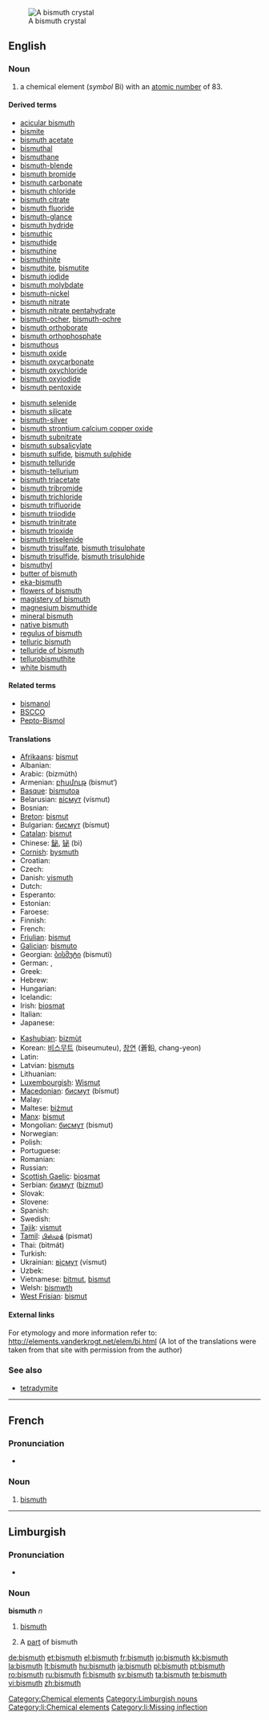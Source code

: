 [[Image:Bismuth_crystal_macro.jpg|thumb|right|A bismuth crystal]]
==English==
{{elements|Bi|lead|Pb|polonium|Po}}

===Noun===
{{en-noun|-}}
{{wikipedia}}

# a chemical element (''symbol'' Bi) with an [[atomic number]] of 83.

====Derived terms====
{{top2}}
* [[acicular bismuth]]
* [[bismite]]
* [[bismuth acetate]]
* [[bismuthal]]
* [[bismuthane]]
* [[bismuth-blende]]
* [[bismuth bromide]]
* [[bismuth carbonate]]
* [[bismuth chloride]]
* [[bismuth citrate]]
* [[bismuth fluoride]]
* [[bismuth-glance]]
* [[bismuth hydride]]
* [[bismuthic]]
* [[bismuthide]]
* [[bismuthine]]
* [[bismuthinite]]
* [[bismuthite]], [[bismutite]]
* [[bismuth iodide]]
* [[bismuth molybdate]]
* [[bismuth-nickel]]
* [[bismuth nitrate]]
* [[bismuth nitrate pentahydrate]]
* [[bismuth-ocher]], [[bismuth-ochre]]
* [[bismuth orthoborate]]
* [[bismuth orthophosphate]]
* [[bismuthous]]
* [[bismuth oxide]]
* [[bismuth oxycarbonate]]
* [[bismuth oxychloride]]
* [[bismuth oxyiodide]]
* [[bismuth pentoxide]]
{{mid2}}
* [[bismuth selenide]]
* [[bismuth silicate]]
* [[bismuth-silver]]
* [[bismuth strontium calcium copper oxide]]
* [[bismuth subnitrate]]
* [[bismuth subsalicylate]]
* [[bismuth sulfide]], [[bismuth sulphide]]
* [[bismuth telluride]]
* [[bismuth-tellurium]]
* [[bismuth triacetate]]
* [[bismuth tribromide]]
* [[bismuth trichloride]]
* [[bismuth trifluoride]]
* [[bismuth triiodide]]
* [[bismuth trinitrate]]
* [[bismuth trioxide]]
* [[bismuth triselenide]]
* [[bismuth trisulfate]], [[bismuth trisulphate]]
* [[bismuth trisulfide]], [[bismuth trisulphide]]
* [[bismuthyl]]
* [[butter of bismuth]]
* [[eka-bismuth]]
* [[flowers of bismuth]]
* [[magistery of bismuth]]
* [[magnesium bismuthide]]
* [[mineral bismuth]]
* [[native bismuth]]
* [[regulus of bismuth]]
* [[telluric bismuth]]
* [[telluride of bismuth]]
* [[tellurobismuthite]]
* [[white bismuth]]
{{bottom}}

====Related terms====
* [[bismanol]]
* [[BSCCO]]
* [[w:Pepto-Bismol|Pepto-Bismol]]

====Translations====
{{trans-top|chemical element}}
* [[Afrikaans]]: [[bismut]]
* Albanian: {{t-|sq|bizmut|xs=Albanian}}
* Arabic: {{Arab|[[بزموث]]}} (bizmúth) {{m}}
* Armenian: [[բիսմութ]] (bismut‘)
* [[Basque]]: [[bismutoa]]
* Belarusian: [[вiсмут]] (vísmut) {{m}}
* Bosnian: {{t-|bs|bizmut}}
* [[Breton]]: [[bismut]]
* Bulgarian: [[бисмут]] (bísmut) {{m}}
* [[Catalan]]: [[bismut]]
* Chinese: [[鉍]], [[铋]] (bì)
* [[Cornish]]: [[bysmuth]]
* Croatian: {{t+|hr|bizmut}}
* Czech: {{t+|cs|bismut}}
* Danish: [[vismuth]]
* Dutch: {{t+|nl|bismut|n}}
* Esperanto: {{t-|eo|bismuto|xs=Esperanto}}
* Estonian: {{t-|et|vismut}}
* Faroese: {{t-|fo|vismut|xs=Faroese}}
* Finnish: {{t+|fi|vismutti}}
* French: {{t+|fr|bismuth|m}}
* [[Friulian]]: [[bismut]]
* [[Galician]]: [[bismuto]]
* Georgian: [[ბისმუტი]] (bismuti)
* German: {{t+|de|Wismut|n}}, {{t+|de|Bismut|n}}
* Greek: {{t+|el|βισμούθιο|n|tr=vismoúthio}}
* Hebrew: {{t+|he|ביסמות|tr=bísmut}}
* Hungarian: {{t+|hu|bizmut}}
* Icelandic: {{t+|is|bismút}}
* Irish: [[biosmat]]
* Italian: {{t+|it|bismuto|m}}
* Japanese: {{t+|ja|ビスマス|tr=bisumusu}}
{{trans-mid}}
* [[Kashubian]]: [[bizmùt]]
* Korean: [[비스무트]] (biseumuteu), [[창연]] (蒼鉛, chang-yeon)
* Latin: {{t+|la|bisemutum}}
* Latvian: [[bismuts]]
* Lithuanian: {{t+|lt|bismutas|xs=Lithuanian}}
* [[Luxembourgish]]: [[Wismut]]
* [[Macedonian]]: [[бисмут]] (bísmut) {{m}}
* Malay: {{t-|ms|bismut|xs=Malay}}
* Maltese: [[biżmut]]
* [[Manx]]: [[bismut]]
* Mongolian: [[бисмут]] (bismut)
* Norwegian: {{t-|no|vismut}}
* Polish: {{t+|pl|bizmut|m}}
* Portuguese: {{t+|pt|bismuto|m}}
* Romanian: {{t+|ro|bismut|n}}
* Russian: {{t+|ru|висмут|m|tr=vísmut}}
* [[Scottish Gaelic]]: [[biosmat]]
* Serbian: [[бизмут]] ([[bizmut]]) {{m}}
* Slovak: {{t-|sk|bismut}}
* Slovene: {{t+|sl|bizmut}}
* Spanish: {{t+|es|bismuto|m}}
* Swedish: {{t+|sv|vismut}}
* [[Tajik]]: [[vismut]]
* [[Tamil]]: [[பிஸ்மத்]] (pismat)
* Thai: {{Thai|[[บิสมัท]]}} (bìtmát)
* Turkish: {{t+|tr|bizmut}}
* Ukrainian: [[вiсмут]] (vísmut) {{m}}
* Uzbek: {{t-|uz|висмут|tr=vismut|sc=Cyrl|xs=Uzbek}}
* Vietnamese: [[bitmut]], [[bismut]]
* Welsh: [[bismwth]]
* [[West Frisian]]: [[bismut]]
{{trans-bottom}}

====External links====
For etymology and more information refer to:
http://elements.vanderkrogt.net/elem/bi.html
(A lot of the translations were taken from that site with permission from the author)

===See also===
* [[tetradymite]]

[[Category:Chemical elements]]

----

==French==
{{wikipedia|lang=fr}}

===Pronunciation===
* {{IPA|lang=fr|/bismyt/}}

===Noun===
{{fr-noun-unc|m}}

# {{element|lang=fr}} [[bismuth#English|bismuth]]

----

==Limburgish==

===Pronunciation===
* {{IPA|[ˈbɪ˦zmœ˧ð]|lang=li}}

===Noun===
'''bismuth''' ''n''

# {{uncountable|lang=li}} [[bismuth#English|bismuth]]
# A [[part]] of bismuth

[[Category:Limburgish nouns]]
[[Category:li:Chemical elements]]
[[Category:li:Missing inflection]]

[[de:bismuth]]
[[et:bismuth]]
[[el:bismuth]]
[[fr:bismuth]]
[[io:bismuth]]
[[kk:bismuth]]
[[la:bismuth]]
[[lt:bismuth]]
[[hu:bismuth]]
[[ja:bismuth]]
[[pl:bismuth]]
[[pt:bismuth]]
[[ro:bismuth]]
[[ru:bismuth]]
[[fi:bismuth]]
[[sv:bismuth]]
[[ta:bismuth]]
[[te:bismuth]]
[[vi:bismuth]]
[[zh:bismuth]]